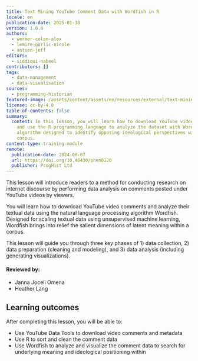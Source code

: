 ```yaml
---
title: Text Mining YouTube Comment Data with Wordfish in R
locale: en
publication-date: 2025-01-30
version: 1.0.0
authors:
  - wermer-colan-alex
  - lemire-garlic-nicole
  - antsen-jeff
editors:
  - siddiqui-nabeel
contributors: []
tags:
  - data-management
  - data-visualisation
sources:
  - programming-historian
featured-image: /assets/content/assets/en/resources/external/text-mining-youtube-comment-data-with-wordfish-in-r/featured-image.jpg
license: cc-by-4.0
table-of-contents: false
summary:
  content: In this lesson, you will learn how to download YouTube video comments
    and use the R programming language to analyze the dataset with Wordfish, an
    algorithm designed to identify opposing ideological perspectives within a
    corpus.
content-type: training-module
remote:
  publication-date: 2024-08-07
  url: https://doi.org/10.46430/phen0120
  publisher: ProgHist Ltd
---
```

This lesson will introduce readers to a method for conducting research on internet discourse by performing data analysis on comments posted under YouTube videos by viewers.

You will learn how to download YouTube video comments and analyze their textual data using the natural language processing algorithm Wordfish. Designed for scaling textual data using unsupervised machine learning, Wordfish brings into relief the salient dimensions of latent meaning within a corpus.

This lesson will guide you through three key phases of 1) data collection, 2) data preparation (cleaning and modeling), and 3) data analysis (including generating visualizations).

#### Reviewed by:

* Janna Joceli Omena
* Heather Lang

## Learning outcomes

After completing this lesson, you will be able to:

* Use YouTube Data Tools to download video comments and metadata
* Use R to sort and clean the comment data
* Use Wordfish to analyze and visualize the comment data to search for underlying meaning and ideological positioning within

<ExternalResource title="Interested in learning more?" subtitle="Check out this lesson on Programming Historian's website" url="https://doi.org/10.46430/phen0120" />
